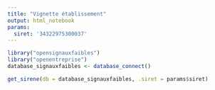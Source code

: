 ```yaml
---
title: "Vignette établissement"
output: html_notebook
params:
  siret: '34322975300037'
---
```



```r
library("opensignauxfaibles")
library("openentreprise")
database_signauxfaibles <- database_connect()
```

```r
get_sirene(db = database_signauxfaibles, .siret = params$siret)
```

